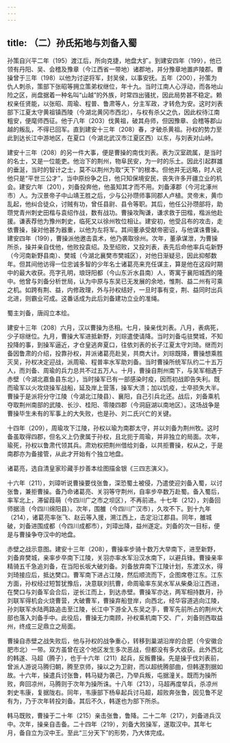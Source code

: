 ```yaml
---
---
---
```

title: （二）孙氏拓地与刘备入蜀
---



孙策自兴平二年（195）渡江后，所向克捷，地盘大扩。到建安四年（199），他已领有丹阳、吴、会稽及豫章（今江西省一带地）诸郡地，并分豫章地置庐陵郡。曹操曾于三年（198）以他为讨逆将军，封吴侯，以事安抚。五年（200），孙策为仇人刺杀，策部下张昭等拥立策弟权继位，年十九。当时江南人心浮动，而各地山险之区，尚盘据着一种名叫“山越”的外族，时常四出骚扰，因此局势甚不稳定。赖权亲任贤能，以张昭、周瑜、程普、鲁肃等人，分主军政，才转危为安。这时刘表部下江夏太守黄祖镇西陵（今湖北黄冈市西北），与权有杀父之仇，因此权待江南粗安，便麾师西征。他于八年（203）伐黄祖，破其舟师，但因豫章、会稽等郡山越的叛乱，不得已回军。直到建安十三年（208）春，才破杀黄祖。孙权的势力至此到达长江中游地区，在夏口（今湖北武汉市江夏区西）以东，与刘表对山峙。

建安十三年（208）的另一件大事，便是曹操的南伐刘表。表为汉室疏属，是当时的名士，又是一位能吏。他治下的荆州，物阜民安，为一时的乐土。因此引起群雄的垂涎，当时的智计之士，莫不以荆州为取“天下”的根本。但他并无远略，时人说他只是“平世三公才”，当中原纷争之日，他只知保境安民，丧失许多开疆立业的机会。建安六年（201），刘备投奔他，他虽知其才而不用。刘备涿郡（今河北涿州市）人。为汉景帝子中山靖王胜之后，少与公孙瓒师事同郡人卢植。灵帝末，黄巾乱起，他纠合徒众，讨贼有功，曾任县尉、县令等职。其后，他任公孙瓒部将，助瓒党青州刺史田楷与袁绍作战，数有战功。曹操攻陶谦，谦求救于田楷，楷派他赴援。谦表荐他为豫州刺史，临死又以徐州牧位相让。建安初，他受吕布的攻击，走依曹操，操对他甚为器重，以他为左将军。其间董承受献帝密诏，与他谋诛曹操。建安四年（199），曹操派他邀击袁术，他乃袭取徐州。次年，董承谋泄，为曹操所杀，操并亲自伐他，他败投袁绍。及至绍败，又投刘表，表先后命他率兵屯新野（今河南新野县南）、樊城（今湖北襄樊市樊城区），对他日渐疑忌，因此抑郁数年。但其间他访得一位忠诚多智的少年名士诸葛亮来充任谋主，算是他在这段时期中的最大收获。亮字孔明，琅玡阳都（今山东沂水县南）人，寄寓于襄阳城西的隆中。他曾与刘备分析世局，认为中原与东吴已无发展的余地，惟荆、益二州有可乘之机。如跨有荆、益，内修政理，外与孙权结好，一旦时事有变，荆、益同时出兵北进，则霸业可成。这番话成为此后刘备建功立业的准绳。

蜀主刘备，唐阎立本绘。

建安十三年（208）六月，汉以曹操为丞相。七月，操亲伐刘表。八月，表病死，少子琮继位。九月，曹操大军进抵新野，刘琮遣使请降。当时刘备屯驻樊城，不知投降的事，到操军逼近，才仓皇逃奔夏口，往依刘表的长子江夏太守刘琦。继而刘备因鲁肃的介绍，投靠孙权，并派诸葛亮赴吴，共商大计。刘琮既降，曹操想乘胜灭吴，孙权决定迎战，派周瑜、程普率水军助刘备。当时曹操所统军队约二十五万人，而刘备、周瑜的兵力总共不过五万人。十月，曹操自荆州南下，与吴军相遇于赤壁（今湖北嘉鱼县东北），当时操军已有一部感染时疫，因而初战即告失利。既而瑜军以火攻烧操军战船，延及岸上营落，操军大溃；加以饥疫，士卒损失大半。曹操于是派将分守江陵（今湖北江陵县）、襄阳，自己引兵北还。战后，刘备乘机夺取荆州南部的武陵、长沙、桂阳、零陵四郡（今洞庭湖以南地区）。这场战争是曹操毕生未有的军事上的大失败，也是孙、刘二氏兴亡的关键。

十四年（209），周瑜攻下江陵，孙权以瑜为南郡太守，并以刘备为荆州牧。这时备虽取得四郡，但名义上仍隶属于孙权，且北扼于周瑜，并非独立的局面。次年，瑜死，孙权以鲁肃代领其兵。肃劝权把荆州借给刘备，以共拒曹操，权从之，于是南郡亦为备接管，从此才开始有个独立地盘。

诸葛亮，选自清皇家珍藏手抄善本绘图描金银《三四志演义》。

十六年（211），刘璋听说曹操要伐张鲁，深恐蜀土被侵，乃遣使迎刘备入蜀，以讨张鲁，兼拒曹操。备乃命诸葛亮、关羽等守荆州，自率步卒数万赴蜀。备入蜀后，率军北上，滞留葭萌（今四川广之市之坝区），不再前进。十七年（212），刘备回师据涪（今四川绵阳县）。次年，围雒（今四川广汉市），久攻不下。到十九年（214），诸葛亮率张飞、赵云等入援，溯江西上，击定沿江郡县。同年，雒城破，刘备进围成都（今四川成都市），刘璋出降，益州遂定。刘备的次一目标，便是与曹操争夺汉中的地盘。

赤壁之战示意图。建安十三年（208），曹操率步骑十数万大举南下，进至新野，刘备弃樊城，亲率步卒南下江陵，关羽亦率水军沿汉水南下，以避兵锋。曹操亲率精骑五千急追刘备，在当阳长坂大破刘备。刘备放弃南下江陵计划，东渡汉水，得刘琦接应后，抵达樊口。曹军南下进占江陵，然后顺流而下，企图席卷江东。江东方面，孙权经过短暂犹豫后，决意联刘抗曹，命周瑜率东吴水军从柴桑沿江西进，在樊口与刘备军会合后，逆长江而上，到达赤壁。曹操军亦达，两军相持数月，孙刘联军得机会火烧曹营，大破曹军，曹操弃船登岸，向西北，经华容道逃向江陵，孙刘联军水陆两路追击至江陵，长江中下游全入东吴之手，曹军先前所占的荆州大部也落入刘备手中。此役后，曹操无力南顾，孙权乘机南下交、广，刘备则西取益州，终成三足鼎立之局面。

曹操自赤壁之战失败后，他与孙权的战争重心，转移到巢湖沿岸的合肥（今安徽合肥市北）一带。双方虽曾在这个地区发生多次恶战，但都没有多大收获。此外西北的韩遂、马超（腾子），也于十六年（211）起兵，反叛曹操。先是操于伐刘表前，曾派人游说马腾归朝，腾至京师，操以之为卫尉，而以超统腾部曲，但韩遂割据如故。十六年，操遣兵讨张鲁，韩马疑为袭己，乃举兵叛，屯据潼关。既而为操所败，奔回凉州，马腾则于次年为操所诛。十八年（213），马超再度举兵，杀凉州刺史韦康，复据陇右。同年，韦康部下杨阜起兵讨马超，超败奔张鲁，因见鲁不足有为，乃于次年转投刘备。其后不久，韩遂也为部下所杀。

韩马既败，曹操于二十年（215）亲击张鲁，鲁降。二十二年（217），刘备进兵汉中。次年，操亲自击备。二十四年（219），刘备大败操军，遂取汉中。其年七月，备自立为汉中王。至此“三分天下”的形势，乃大体完成。